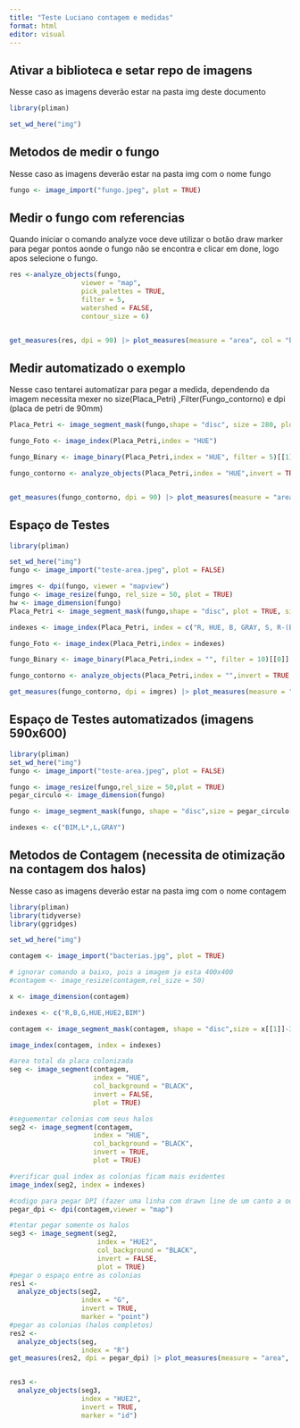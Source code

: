 ```yaml
---
title: "Teste Luciano contagem e medidas"
format: html
editor: visual
---
```


## Ativar a biblioteca e setar repo de imagens

Nesse caso as imagens deverão estar na pasta img deste documento

```r
library(pliman)

set_wd_here("img")
```

## Metodos de medir o fungo

Nesse caso as imagens deverão estar na pasta img com o nome fungo

```r
fungo <- image_import("fungo.jpeg", plot = TRUE)
```

## Medir o fungo com referencias

Quando iniciar o comando analyze voce deve utilizar o botão draw marker para pegar pontos aonde o fungo não se encontra e clicar em done, logo apos selecione o fungo.

```r
res <-analyze_objects(fungo,
                  viewer = "map",
                  pick_palettes = TRUE,
                  filter = 5,
                  watershed = FALSE,
                  contour_size = 6)


get_measures(res, dpi = 90) |> plot_measures(measure = "area", col = "black",size = 2)
```

## Medir automatizado o exemplo

Nesse caso tentarei automatizar para pegar a medida, dependendo da imagem necessita mexer no size(Placa_Petri) ,Filter(Fungo_contorno) e dpi (placa de petri de 90mm)

```r
Placa_Petri <- image_segment_mask(fungo,shape = "disc", size = 280, plot = TRUE)

fungo_Foto <- image_index(Placa_Petri,index = "HUE")

fungo_Binary <- image_binary(Placa_Petri,index = "HUE", filter = 5)[[1]]

fungo_contorno <- analyze_objects(Placa_Petri,index = "HUE",invert = TRUE , filter = 7)


get_measures(fungo_contorno, dpi = 90) |> plot_measures(measure = "area", col = "black",size = 3)

```

## Espaço de Testes

```r
library(pliman)

set_wd_here("img")
fungo <- image_import("teste-area.jpeg", plot = FALSE)

imgres <- dpi(fungo, viewer = "mapview")
fungo <- image_resize(fungo, rel_size = 50, plot = TRUE)
hw <- image_dimension(fungo)
Placa_Petri <- image_segment_mask(fungo,shape = "disc", plot = TRUE, size = hw[[2]]-1)

indexes <- image_index(Placa_Petri, index = c("R, HUE, B, GRAY, S, R-(B/G)"))

fungo_Foto <- image_index(Placa_Petri,index = indexes)

fungo_Binary <- image_binary(Placa_Petri,index = "", filter = 10)[[0]]

fungo_contorno <- analyze_objects(Placa_Petri,index = "",invert = TRUE , filter = 8)

get_measures(fungo_contorno, dpi = imgres) |> plot_measures(measure = "area", col = "black",size = 3)

```

## Espaço de Testes automatizados (imagens 590x600)

```r
library(pliman)
set_wd_here("img")
fungo <- image_import("teste-area.jpeg", plot = FALSE)

fungo <- image_resize(fungo,rel_size = 50,plot = TRUE)
pegar_circulo <- image_dimension(fungo)

fungo <- image_segment_mask(fungo, shape = "disc",size = pegar_circulo[[2]] -1)

indexes <- c("BIM,L*,L,GRAY")

```

## Metodos de Contagem (necessita de otimização na contagem dos halos)

Nesse caso as imagens deverão estar na pasta img com o nome contagem

```r
library(pliman)
library(tidyverse)
library(ggridges)

set_wd_here("img")

contagem <- image_import("bacterias.jpg", plot = TRUE)

# ignorar comando a baixo, pois a imagem ja esta 400x400
#contagem <- image_resize(contagem,rel_size = 50)

x <- image_dimension(contagem)

indexes <- c("R,B,G,HUE,HUE2,BIM")

contagem <- image_segment_mask(contagem, shape = "disc",size = x[[1]]-31)

image_index(contagem, index = indexes)

#area total da placa colonizada
seg <- image_segment(contagem,
                     index = "HUE",
                     col_background = "BLACK",
                     invert = FALSE,
                     plot = TRUE)

#seguementar colonias com seus halos
seg2 <- image_segment(contagem,
                     index = "HUE",
                     col_background = "BLACK",
                     invert = TRUE,
                     plot = TRUE)

#verificar qual index as colonias ficam mais evidentes
image_index(seg2, index = indexes)

#codigo para pegar DPI (fazer uma linha com drawn line de um canto a outro e botar "9")
pegar_dpi <- dpi(contagem,viewer = "map")

#tentar pegar somente os halos
seg3 <- image_segment(seg2,
                      index = "HUE2",
                      col_background = "BLACK",
                      invert = FALSE,
                      plot = TRUE)
#pegar o espaço entre as colonias
res1 <- 
  analyze_objects(seg2,
                  index = "G",
                  invert = TRUE,
                  marker = "point")
#pegar as colonias (halos completos)
res2 <- 
  analyze_objects(seg,
                  index = "R")
get_measures(res2, dpi = pegar_dpi) |> plot_measures(measure = "area", col = "RED",size = 1)


res3 <-
  analyze_objects(seg3,
                  index = "HUE2",
                  invert = TRUE,
                  marker = "id")
```

```         
```
